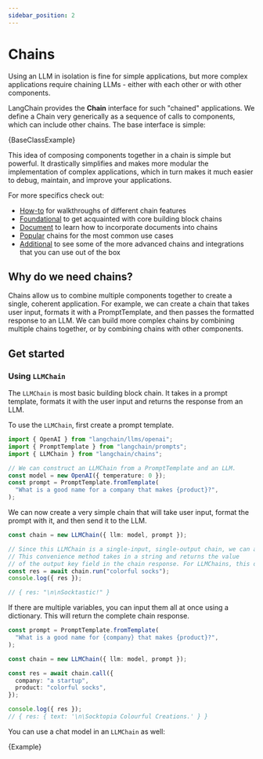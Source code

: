 ```yaml
---
sidebar_position: 2
---
```


# Chains

Using an LLM in isolation is fine for simple applications,
but more complex applications require chaining LLMs - either with each other or with other components.

LangChain provides the **Chain** interface for such "chained" applications. We define a Chain very generically as a sequence of calls to components, which can include other chains. The base interface is simple:


<CodeBlock language="typescript">{BaseClassExample}</CodeBlock>

This idea of composing components together in a chain is simple but powerful. It drastically simplifies and makes more modular the implementation of complex applications, which in turn makes it much easier to debug, maintain, and improve your applications.

For more specifics check out:

- [How-to](/docs/modules/chains/how_to/) for walkthroughs of different chain features
- [Foundational](/docs/modules/chains/foundational/) to get acquainted with core building block chains
- [Document](/docs/modules/chains/document/) to learn how to incorporate documents into chains
- [Popular](/docs/modules/chains/popular/) chains for the most common use cases
- [Additional](/docs/modules/chains/additional/) to see some of the more advanced chains and integrations that you can use out of the box

## Why do we need chains?

Chains allow us to combine multiple components together to create a single, coherent application. For example, we can create a chain that takes user input, formats it with a PromptTemplate, and then passes the formatted response to an LLM. We can build more complex chains by combining multiple chains together, or by combining chains with other components.

## Get started

### Using `LLMChain`

The `LLMChain` is most basic building block chain. It takes in a prompt template, formats it with the user input and returns the response from an LLM.

To use the `LLMChain`, first create a prompt template.

```typescript
import { OpenAI } from "langchain/llms/openai";
import { PromptTemplate } from "langchain/prompts";
import { LLMChain } from "langchain/chains";

// We can construct an LLMChain from a PromptTemplate and an LLM.
const model = new OpenAI({ temperature: 0 });
const prompt = PromptTemplate.fromTemplate(
  "What is a good name for a company that makes {product}?",
);
```

We can now create a very simple chain that will take user input, format the prompt with it, and then send it to the LLM.

```typescript
const chain = new LLMChain({ llm: model, prompt });

// Since this LLMChain is a single-input, single-output chain, we can also `run` it.
// This convenience method takes in a string and returns the value
// of the output key field in the chain response. For LLMChains, this defaults to "text".
const res = await chain.run("colorful socks");
console.log({ res });

// { res: "\n\nSocktastic!" }
```

If there are multiple variables, you can input them all at once using a dictionary.
This will return the complete chain response.

```typescript
const prompt = PromptTemplate.fromTemplate(
  "What is a good name for {company} that makes {product}?",
);

const chain = new LLMChain({ llm: model, prompt });

const res = await chain.call({
  company: "a startup",
  product: "colorful socks",
});

console.log({ res });
// { res: { text: '\n\Socktopia Colourful Creations.' } }
```

You can use a chat model in an `LLMChain` as well:


<CodeBlock language="typescript">{Example}</CodeBlock>
